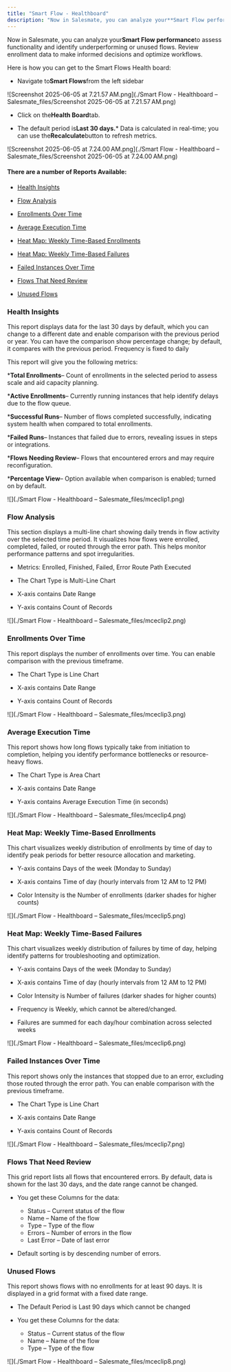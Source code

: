 ```yaml
---
title: "Smart Flow - Healthboard"
description: "Now in Salesmate, you can analyze your**Smart Flow performance**to assess functionality and identify underperforming or unused flows. Review enrollmen..."
---
```


Now in Salesmate, you can analyze your**Smart Flow performance**to assess functionality and identify underperforming or unused flows. Review enrollment data to make informed decisions and optimize workflows.

Here is how you can get to the Smart Flows Health board:


*   Navigate to**Smart Flows**from the left sidebar

![Screenshot 2025-06-05 at 7.21.57 AM.png](./Smart Flow - Healthboard – Salesmate_files/Screenshot 2025-06-05 at 7.21.57 AM.png)


*   Click on the**Health Board**tab.

*   The default period is**Last 30 days.***   Data is calculated in real-time; you can use the**Recalculate**button to refresh metrics.

![Screenshot 2025-06-05 at 7.24.00 AM.png](./Smart Flow - Healthboard – Salesmate_files/Screenshot 2025-06-05 at 7.24.00 AM.png)


#### There are a number of Reports Available:


*   [Health Insights](https://support.salesmate.io/hc/en-us/articles/46555162036249-Smart-Flow-Healthboard#h_01JVQ75V27CDD9Y9MAPYQEKSM1)

*   [Flow Analysis](https://support.salesmate.io/hc/en-us/articles/46555162036249-Smart-Flow-Healthboard#h_01JVQ82WKQFN0MFHF6P8VE3XSH)

*   [Enrollments Over Time](https://support.salesmate.io/hc/en-us/articles/46555162036249-Smart-Flow-Healthboard#h_01JVQ833TM8V0TX8RNH72WAXE5)

*   [Average Execution Time](https://support.salesmate.io/hc/en-us/articles/46555162036249-Smart-Flow-Healthboard#h_01JVQ839D9SV37J53MGRXHXDVQ)

*   [Heat Map: Weekly Time-Based Enrollments](https://support.salesmate.io/hc/en-us/articles/46555162036249-Smart-Flow-Healthboard#h_01JVQ83F37WF8MPJPZW0JWJGZK)

*   [Heat Map: Weekly Time-Based Failures](https://support.salesmate.io/hc/en-us/articles/46555162036249-Smart-Flow-Healthboard#h_01JVQ83P6W9C4DEK1EM4HWR4J9)

*   [Failed Instances Over Time](https://support.salesmate.io/hc/en-us/articles/46555162036249-Smart-Flow-Healthboard#h_01JVQ83W8P94ADMCCPHAVRSYP9)

*   [Flows That Need Review](https://support.salesmate.io/hc/en-us/articles/46555162036249-Smart-Flow-Healthboard#h_01JVQ843B3D7MPJPS7E5A5CMQK)

*   [Unused Flows](https://support.salesmate.io/hc/en-us/articles/46555162036249-Smart-Flow-Healthboard#h_01JVQ84AZVRFA78351Z9QJ2G5Q)


### Health Insights

This report displays data for the last 30 days by default, which you can change to a different date and enable comparison with the previous period or year. You can have the comparison show percentage change; by default, it compares with the previous period. Frequency is fixed to daily

This report will give you the following metrics:


***Total Enrollments**– Count of enrollments in the selected period to assess scale and aid capacity planning.

***Active Enrollments**– Currently running instances that help identify delays due to the flow queue.

***Successful Runs**– Number of flows completed successfully, indicating system health when compared to total enrollments.

***Failed Runs**– Instances that failed due to errors, revealing issues in steps or integrations.

***Flows Needing Review**– Flows that encountered errors and may require reconfiguration.

***Percentage View**– Option available when comparison is enabled; turned on by default.

![](./Smart Flow - Healthboard – Salesmate_files/mceclip1.png)


### Flow Analysis

This section displays a multi-line chart showing daily trends in flow activity over the selected time period. It visualizes how flows were enrolled, completed, failed, or routed through the error path. This helps monitor performance patterns and spot irregularities.


*   Metrics: Enrolled, Finished, Failed, Error Route Path Executed

*   The Chart Type is Multi-Line Chart

*   X-axis contains Date Range

*   Y-axis contains Count of Records

![](./Smart Flow - Healthboard – Salesmate_files/mceclip2.png)


### Enrollments Over Time

This report displays the number of enrollments over time. You can enable comparison with the previous timeframe.


*   The Chart Type is Line Chart

*   X-axis contains Date Range

*   Y-axis contains Count of Records

![](./Smart Flow - Healthboard – Salesmate_files/mceclip3.png)


### Average Execution Time

This report shows how long flows typically take from initiation to completion, helping you identify performance bottlenecks or resource-heavy flows.


*   The Chart Type is Area Chart

*   X-axis contains Date Range

*   Y-axis contains Average Execution Time (in seconds)

![](./Smart Flow - Healthboard – Salesmate_files/mceclip4.png)


### Heat Map: Weekly Time-Based Enrollments

This chart visualizes weekly distribution of enrollments by time of day to identify peak periods for better resource allocation and marketing.


*   Y-axis contains Days of the week (Monday to Sunday)

*   X-axis contains Time of day (hourly intervals from 12 AM to 12 PM)

*   Color Intensity is the Number of enrollments (darker shades for higher counts)

![](./Smart Flow - Healthboard – Salesmate_files/mceclip5.png)


### Heat Map: Weekly Time-Based Failures

This chart visualizes weekly distribution of failures by time of day, helping identify patterns for troubleshooting and optimization.


*   Y-axis contains Days of the week (Monday to Sunday)

*   X-axis contains Time of day (hourly intervals from 12 AM to 12 PM)

*   Color Intensity is Number of failures (darker shades for higher counts)

*   Frequency is Weekly, which cannot be altered/changed.

*   Failures are summed for each day/hour combination across selected weeks

![](./Smart Flow - Healthboard – Salesmate_files/mceclip6.png)


### Failed Instances Over Time

This report shows only the instances that stopped due to an error, excluding those routed through the error path. You can enable comparison with the previous timeframe.


*   The Chart Type is Line Chart

*   X-axis contains Date Range

*   Y-axis contains Count of Records

![](./Smart Flow - Healthboard – Salesmate_files/mceclip7.png)


### Flows That Need Review

This grid report lists all flows that encountered errors. By default, data is shown for the last 30 days, and the date range cannot be changed.


*   You get these Columns for the data:
    *   Status – Current status of the flow
    *   Name – Name of the flow
    *   Type – Type of the flow
    *   Errors – Number of errors in the flow
    *   Last Error – Date of last error

*   Default sorting is by descending number of errors.


### Unused Flows

This report shows flows with no enrollments for at least 90 days. It is displayed in a grid format with a fixed date range.


*   The Default Period is Last 90 days which cannot be changed

*   You get these Columns for the data:
    *   Status – Current status of the flow
    *   Name – Name of the flow
    *   Type – Type of the flow

![](./Smart Flow - Healthboard – Salesmate_files/mceclip8.png)
